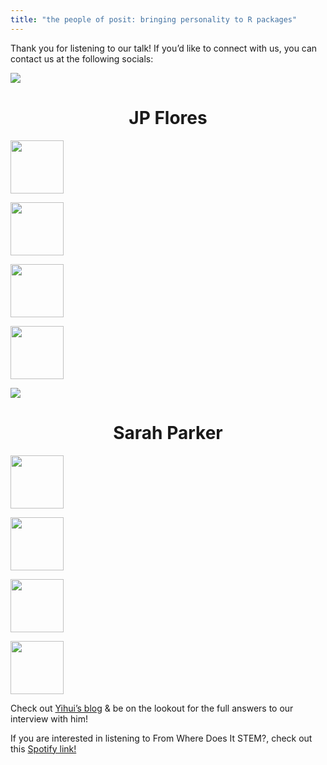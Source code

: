 ```yaml
---
title: "the people of posit: bringing personality to R packages"
---
```


Thank you for listening to our talk! If you'd like to connect with us, you can contact us at the following socials:

![](images/JP.png){fig-alt="JP Flores"}

::: {#name .h5 style="text-align: center"}
# **JP Flores**
:::

::: {#fig-jp-socials layout-ncol="5"}
[![](images/email.png){width="85"}](mailto:jpflores013@gmail.com)

[![](images/github.png){fig-alt="JP's GitHub" width="85"}](https://github.com/jpflores-13)

[![](images/linkedin.png){fig-alt="JP's LinkedIn" width="85"}](https://www.linkedin.com/in/john-patrick-flores/)

[![](images/twitter.png){fig-alt="JP's twitter" width="85"}](https://twitter.com/jpflores_31)
:::

![](images/Sarah.png)

::: {#name2 .h5 style="text-align: center"}
# **Sarah Parker**
:::

::: {#fig-sarah-socials layout-ncol="5"}
[![](images/email.png){width="85"}](mailto:smp3800@gmail.com)

[![](images/github.png){fig-alt="Sarah's GitHub" width="85"}](https://github.com/sarmapar)

[![](images/linkedin.png){fig-alt="JP's LinkedIn" width="85"}](https://www.linkedin.com/in/sarahmaeparker/)

[![](images/twitter.png){fig-alt="JP's twitter" width="85"}](https://twitter.com/sarahinsilico)
:::

Check out [Yihui's blog](https://yihui.org/en/) & be on the lookout for the full answers to our interview with him!

If you are interested in listening to From Where Does It STEM?, check out this [Spotify link!](https://open.spotify.com/show/1KLdFOVbk70n2qAz6zcdv2?si=27bd92997a174b3e)
